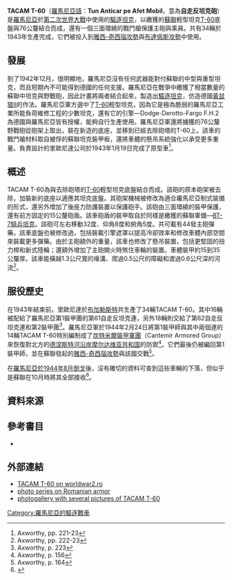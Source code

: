{{NoteTA
|1=zh:毫米;zh-hant:毫米;zh-hans:毫米;zh-hk:毫米;zh-cn:毫米;zh-tw:公釐;zh-mo:毫米;
|2=zh:毫米;zh-hant:毫米;zh-hans:毫米;zh-hk:毫米;zh-cn:毫米;zh-tw:公厘;zh-mo:毫米;
|3=zh:米;zh-hant:米;zh-hans:米;zh-hk:米;zh-cn:米;zh-tw:公尺;zh-mo:米;
|4=zh:坦克;zh-hant:坦克;zh-hans:坦克;zh-hk:坦克;zh-tw:戰車;zh-cn:坦克;zh-mo:坦克;
|5=zh:主戰坦克;zh-hant:主戰坦克;zh-hans:主战坦克;zh-hk:主戰坦克;zh-tw:主力戰車;zh-cn:主战坦克;zh-mo:主戰坦克;
|6=zh-hans:驱逐战车;zh-hk:驅逐戰車;zh-cn:自行反坦克炮;zh-tw:驅逐戰車;
}}
{{Infobox Weapon
 |name= TACAM T-60
 |image= [[File:TACAM_T-60.jpg|300px]]
 |origin={{flagicon|Romania}} [[羅馬尼亞王國|羅馬尼亞]]
 |type= [[驅逐坦克|驅逐坦克]]
 |is_vehicle=yes
 |service= 1943年—1945年
 |used_by= {{flagicon|Romania}} [[羅馬尼亞王國|羅馬尼亞]]
 |wars= [[第二次世界大戰|第二次世界大戰]]
 |designer= 里歐尼達
 |design_date= 1942年—1943年
 |manufacturer=里歐尼達
 |production_date= 1943年
 |number= 34輛
 |length= 4.24公尺
 |width= 2.35公尺
 |height= 1.75公尺
 <!-- General specifications -->
 |crew= 3
 |weight= 9公噸
 |suspension= [[扭力桿式懸吊系統|扭力桿式懸吊系統]]
 |speed= 40公里/時（平路）
 |vehicle_range=200公里
 |primary_armament= 76公釐{{link-en|M1936野戰炮|76 mm divisional gun M1936 (F-22)}}
 |secondary_armament= 7.92公釐[[ZB37重機槍|ZB37重機槍]]
 |armour= 15公釐-35公釐
 |engine= 6汽缸液冷式GAZ202引擎
 |engine_power= 80匹馬力
 |pw_ratio=
 |transmission=
 |fuel_capacity= 280公升
 |clearance= 33公分
}}

'''TACAM T-60'''（[[羅馬尼亞語|羅馬尼亞語]]：'''Tun Anticar pe Afet Mobil'''，意為'''自走反坦克砲'''）是[[羅馬尼亞王國|羅馬尼亞]]於[[第二次世界大戰|第二次世界大戰]]中使用的[[驅逐坦克|驅逐坦克]]，以繳獲的[[蘇聯|蘇聯]]輕型坦克[[T-60坦克|T-60]]底盤與76公釐{{link-en|M1936野戰炮|76 mm divisional gun M1936 (F-22)}}結合而成，還有一個三面環繞的戰鬥艙保護主砲與乘員。共有34輛於1943年生產完成，它們被投入到[[雅西-奇西瑙攻勢_(1944年8月)|雅西-奇西瑙攻勢]]與[[布達佩斯攻勢|布達佩斯攻勢]]中使用。

==發展==
到了1942年12月，很明顯地，羅馬尼亞沒有任何武器能對付蘇聯的中型與重型坦克，而且短期內不可能得到德國的任何支援。羅馬尼亞在戰爭中繳獲了相當數量的蘇聯中坦克與野戰砲，因此計畫將兩者結合起來，製造出[[驅逐坦克|驅逐坦克]]，仿造德國[[黃鼠狼II|黃鼠狼II]]的作法。羅馬尼亞軍方選中了[[T-60坦克|T-60]]輕型坦克，因為它是極為脆弱的羅馬尼亞工業所能負荷維修工程的少數坦克，還有它的引擎—Dodge-Derotto-Fargo F.H.2為德國與羅馬尼亞皆有授權，能夠自行生產使用。羅馬尼亞軍還將擄獲的76公釐{{link-en|M1936野戰炮|76 mm divisional gun M1936 (F-22)}}野戰砲從砲架上取出，裝在新造的底座，並移到已經去除砲塔的T-60上。該車的戰鬥艙材料取自被俘的蘇聯坦克裝甲板，還將車體的懸吊系統強化以承受更多重量。負責設計的里歐尼達公司於1943年1月19日完成了原型車<ref>Axworthy, pp. 221-23</ref>。

==概述==
TACAM T-60為{{link-en|M1936野戰炮|76 mm divisional gun M1936 (F-22)}}與去除砲塔的[[T-60坦克|T-60]]輕型坦克底盤結合而成。該砲的原本砲架被去除，加裝新的底座以適應其坦克底盤。其砲架機械被修改為適合羅馬尼亞制式裝備的形式，還另外增加了後座力防護裝置以保護砲手。該砲由三面環繞的裝甲保護，還有前方固定的15公釐砲盾。該車砲盾的裝甲取自於同樣是繳獲的蘇聯軍備—[[BT-7|BT-7]][[騎兵坦克|騎兵坦克]]。該砲可左右移動32度、仰角8度和俯角5度。共可載有44發主砲彈藥。該車底盤也被修改過，包括裝載引擎遮罩以提高冷卻效率和修改車體內部空間來裝載更多彈藥。由於主砲額外的重量，該車也修改了懸吊裝置，包括更堅固的扭力桿和新式陸輪；還額外增加了主砲開火時煞住車輪的裝置。車體裝甲約15到35公釐厚。該車能橫越1.3公尺寬的壕溝、爬過0.5公尺的障礙和渡過0.6公尺深的河流<ref>Axworthy, pp. 222-23</ref>。

==服役歷史==
在1943年結束前，里歐尼達於[[布加勒斯特|布加勒斯特]]共生產了34輛TACAM T-60。其中16輛被配給了羅馬尼亞第1裝甲團的第61自走反坦克連，另外18輛則交給了第62自走反坦克連和第2裝甲團<ref>Axworthy, p. 223</ref>。羅馬尼亞軍於1944年2月24日將第1裝甲師與其中兩個連的14輛TACAM T-60特別編制成了[[坎特米爾裝甲軍團|坎特米爾裝甲軍團]]（Cantemir Armored Group）來恢復對北方的[[德涅斯特河沿岸摩尔达维亚共和国|德涅斯特河沿岸摩尔达维亚共和国]]的防禦<ref>Axworthy, p. 156</ref>。它們最後仍被編回第1裝甲師，並在蘇聯發起的[[雅西-奇西瑙攻勢_(1944年8月)|雅西-奇西瑙攻勢]]與該國交戰<ref>Axworthy, p. 164</ref>。

在[[羅馬尼退出二戰|羅馬尼亞於1944年8月倒戈]]後，沒有確切的資料可查到這些車輛的下落，但似乎是蘇聯在10月時將其全部接收<ref>{{cite web|url=http://www.worldwar2.ro/arme/?article=241|title=TACAM T-60|accessdate=2009-05-22|archive-date=2012-01-23|archive-url=https://www.webcitation.org/64tbSB3mv?url=http://www.worldwar2.ro/arme/?article=241|dead-url=no}}</ref>。

==資料來源==
{{reflist|2}}

==參考書目==
{{refbegin}}
* {{cite book|last=Axworthy|first=Mark|coauthors=Scafes, Cornel; Craciunoiu, Cristian|title=Third Axis, Fourth Ally: Romanian Armed Forces in the European War, 1941-1945|publisher=Arms and Armour|location=London|date=1995|isbn=1-85409-267-7}}
{{refend}}
==外部連結==
{{refbegin}}
* [http://www.worldwar2.ro/arme/?article=241 TACAM T-60 on worldwar2.ro]{{WebCite|url=https://www.webcitation.org/64tbSB3mv?url=http://www.worldwar2.ro/arme/?article=241 |date=20120123022338 |dateformat=iso }}
* [https://web.archive.org/web/20091001190507/http://mailer.fsu.edu/~akirk/tanks/romania/romania-tanks.html photo series on Romanian armor]
* [http://www.axishistory.com/index.php?id=215 photogallery with several pictures of TACAM T-60]{{Wayback|url=http://www.axishistory.com/index.php?id=215 |date=20100916061603 }}
{{refend}}
[[Category:羅馬尼亞的驅逐戰車|Category:羅馬尼亞的驅逐戰車]]
